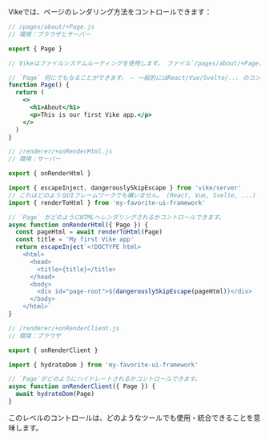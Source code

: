 Vikeでは、ページのレンダリング方法をコントロールできます：

```jsx
// /pages/about/+Page.js
// 環境：ブラウザとサーバー

export { Page }

// Vikeはファイルシステムルーティングを使用します。 ファイル`/pages/about/+Page.js` はURLの `/about`となります。

// `Page` 何にでもなることができます。 — 一般的にはReact/Vue/Svelte/... のコンポーネントになります。
function Page() {
  return (
    <>
      <h1>About</h1>
      <p>This is our first Vike app.</p>
    </>
  )
}
```

```js
// /renderer/+onRenderHtml.js
// 環境：サーバー

export { onRenderHtml }

import { escapeInject, dangerouslySkipEscape } from 'vike/server'
// これはどのようなUIフレームワークでも構いません。 (React, Vue, Svelte, ...)
import { renderToHtml } from 'my-favorite-ui-framework'

// `Page` がどのようにHTMLへレンダリングされるかコントロールできます。
async function onRenderHtml({ Page }) {
  const pageHtml = await renderToHtml(Page)
  const title = 'My first Vike app'
  return escapeInject`<!DOCTYPE html>
    <html>
      <head>
        <title>{title}</title>
      </head>
      <body>
        <div id="page-root">${dangerouslySkipEscape(pageHtml)}</div>
      </body>
    </html>`
}
```

```js
// /renderer/+onRenderClient.js
// 環境：ブラウザ

export { onRenderClient }

import { hydrateDom } from 'my-favorite-ui-framework'

// `Page`がどのようにハイドレートされるかコントロールできます。
async function onRenderClient({ Page }) {
  await hydrateDom(Page)
}
```

このレベルのコントロールは、どのようなツールでも使用・統合できることを意味します。
